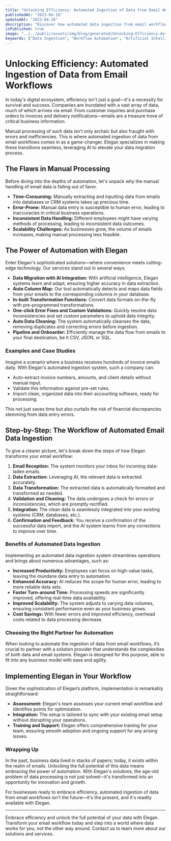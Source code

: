 ```yaml
---
title: "Unlocking Efficiency: Automated Ingestion of Data from Email Workflows"
publishedAt: "2023-04-10"
updatedAt: "2023-04-10"
description: "Discover how automated data ingestion from email workflows can transform your business efficiency. Learn about Elegan's smart solutions for seamless data migration with AI integration."
isPublished: true
image: "../../public/assets/img/blog/generated/Unlocking-Efficiency-Automated-Ingestion-of-Data-from-Email-Workflows.png"
keywords: ["Data Ingestion", "Workflow Automation", "Artificial Intelligence"]
---
```


# Unlocking Efficiency: Automated Ingestion of Data from Email Workflows

In today's digital ecosystem, efficiency isn't just a goal—it's a necessity for survival and success. Companies are inundated with a vast array of data, much of which arrives via email. From customer inquiries and purchase orders to invoices and delivery notifications—emails are a treasure trove of critical business information.

Manual processing of such data isn't only archaic but also fraught with errors and inefficiencies. This is where automated ingestion of data from email workflows comes in as a game-changer. Elegan specializes in making these transitions seamless, leveraging AI to elevate your data migration process.

## The Flaws in Manual Processing

Before diving into the depths of automation, let's unpack why the manual handling of email data is falling out of favor.

- **Time-Consuming:** Manually extracting and inputting data from emails into databases or CRM systems takes up precious time.
- **Error-Prone:** Manual data entry is susceptible to human error, leading to inaccuracies in critical business operations.
- **Inconsistent Data Handling:** Different employees might have varying methods of processing, leading to inconsistent data outcomes.
- **Scalability Challenges:** As businesses grow, the volume of emails increases, making manual processing less feasible.

## The Power of Automation with Elegan

Enter Elegan's sophisticated solutions—where convenience meets cutting-edge technology. Our services stand out in several ways:

- **Data Migration with AI Integration:** With artificial intelligence, Elegan systems learn and adapt, ensuring higher accuracy in data extraction.
- **Auto Column Map:** Our tool automatically detects and maps data fields from your emails to the corresponding columns in your database.
- **In-built Transformation Functions:** Convert data formats on-the-fly with pre-programmed transformations.
- **One-click Error Fixes and Custom Validations:** Quickly resolve data inconsistencies and set custom parameters to uphold data integrity.
- **Auto Data Cleaning:** The system automatically cleanses the data, removing duplicates and correcting errors before ingestion.
- **Pipeline and Onboarder:** Efficiently manage the data flow from emails to your final destination, be it CSV, JSON, or SQL.

### Examples and Case Studies

Imagine a scenario where a business receives hundreds of invoice emails daily. With Elegan's automated ingestion system, such a company can:

- Auto-extract invoice numbers, amounts, and client details without manual input.
- Validate this information against pre-set rules.
- Import clean, organized data into their accounting software, ready for processing.

This not just saves time but also curtails the risk of financial discrepancies stemming from data entry errors.

## Step-by-Step: The Workflow of Automated Email Data Ingestion

To give a clearer picture, let's break down the steps of how Elegan transforms your email workflow:

1. **Email Reception:** The system monitors your inbox for incoming data-laden emails.
2. **Data Extraction:** Leveraging AI, the relevant data is extracted accurately.
3. **Data Transformation:** The extracted data is automatically formatted and transformed as needed.
4. **Validation and Cleaning:** The data undergoes a check for errors or inconsistencies, which are promptly rectified.
5. **Integration:** The clean data is seamlessly integrated into your existing systems (CRM, databases, etc.).
6. **Confirmation and Feedback:** You receive a confirmation of the successful data import, and the AI system learns from any corrections to improve over time.

### Benefits of Automated Data Ingestion

Implementing an automated data ingestion system streamlines operations and brings about numerous advantages, such as:

- **Increased Productivity:** Employees can focus on high-value tasks, leaving the mundane data entry to automation.
- **Enhanced Accuracy:** AI reduces the scope for human error, leading to more reliable data sets.
- **Faster Turn-around Time:** Processing speeds are significantly improved, offering real-time data availability.
- **Improved Scalability:** The system adjusts to varying data volumes, ensuring consistent performance even as your business grows.
- **Cost Savings:** With fewer errors and improved efficiency, overhead costs related to data processing decrease.

### Choosing the Right Partner for Automation

When looking to automate the ingestion of data from email workflows, it’s crucial to partner with a solution provider that understands the complexities of both data and email systems. Elegan is designed for this purpose, able to fit into any business model with ease and agility.

## Implementing Elegan in Your Workflow

Given the sophistication of Elegan’s platform, implementation is remarkably straightforward:

- **Assessment:** Elegan's team assesses your current email workflow and identifies points for optimization.
- **Integration:** The setup is tailored to sync with your existing email setup without disrupting your operations.
- **Training and Support:** Elegan offers comprehensive training for your team, ensuring smooth adoption and ongoing support for any arising issues.

### Wrapping Up

In the past, business data lived in stacks of papers; today, it exists within the realm of emails. Unlocking the full potential of this data means embracing the power of automation. With Elegan's solutions, the age-old problem of data processing is not just solved—it's transformed into an opportunity for innovation and growth.

For businesses ready to embrace efficiency, automated ingestion of data from email workflows isn't the future—it's the present, and it's readily available with Elegan.

---

Embrace efficiency and unlock the full potential of your data with Elegan. Transform your email workflow today and step into a world where data works for you, not the other way around. Contact us to learn more about our solutions and services.